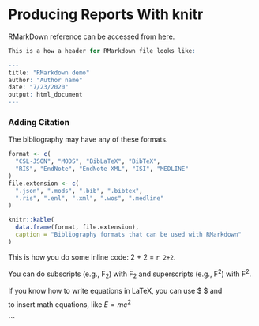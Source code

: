 # Producing Reports With knitr

RMarkDown reference can be accessed from [here](https://github.com/rstudio/cheatsheets/raw/master/rmarkdown-2.0.pdf).
    

```r
This is a how a header for RMarkdown file looks like:

---
title: "RMarkdown demo"
author: "Author name"
date: "7/23/2020"
output: html_document
---
```


### Adding Citation
The bibliography may have any of these formats.


```r
format <- c(
  "CSL-JSON", "MODS", "BibLaTeX", "BibTeX",
  "RIS", "EndNote", "EndNote XML", "ISI", "MEDLINE"
)
file.extension <- c(
  ".json", ".mods", ".bib", ".bibtex",
  ".ris", ".enl", ".xml", ".wos", ".medline"
)

knitr::kable(
  data.frame(format, file.extension),
  caption = "Bibliography formats that can be used with RMarkdown"
)
```


This is how you do some inline code: 2 + 2 = `r 2+2`.



You can do subscripts (e.g., F~2~) with F~2~ and superscripts (e.g., F^2^) with F^2^.

If you know how to write equations in LaTeX, you can use $ $ and $$ $$ to insert math equations, like $E = mc^2$ 




```
